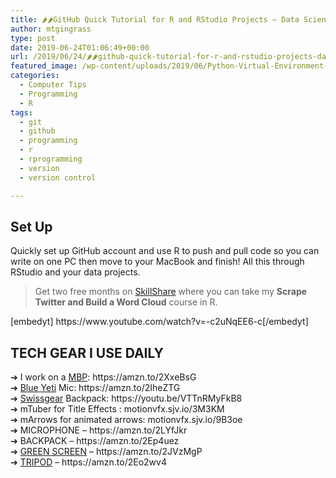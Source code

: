```yaml
---
title: 🌶️🌶️GitHub Quick Tutorial for R and RStudio Projects – Data Science🌶️🌶️
author: mtgingrass
type: post
date: 2019-06-24T01:06:49+00:00
url: /2019/06/24/🌶️🌶️github-quick-tutorial-for-r-and-rstudio-projects-data-science🌶️🌶️/
featured_image: /wp-content/uploads/2019/06/Python-Virtual-Environment-2.png
categories:
  - Computer Tips
  - Programming
  - R
tags:
  - git
  - github
  - programming
  - r
  - rprogramming
  - version
  - version control

---
```

## Set Up

Quickly set up GitHub account and use R to push and pull code so you can write on one PC then move to your MacBook and finish! All this through RStudio and your data projects.

> Get two free months on [SkillShare][1] where you can take my **Scrape Twitter and Build a Word Cloud** course in R.

[embedyt] https://www.youtube.com/watch?v=-c2uNqEE6-c[/embedyt]

## TECH GEAR I USE DAILY

➔ I work on a <a class="thirstylink" target="_blank" title="MacBook Pro Amazon" href="https://amzn.to/2JsJ4Ab" data-linkid="519" data-shortcode="true">MBP</a>: https://amzn.to/2XxeBsG  
➔ <a class="thirstylink" target="_blank" title="Blue Yeti" href="https://amzn.to/2IheZTG" data-linkid="497" data-shortcode="true">Blue Yeti</a> Mic: https://amzn.to/2IheZTG  
➔ <a class="thirstylink" target="_blank" title="Swissgear 1900" href="https://amzn.to/2XByRtO" data-linkid="510" data-shortcode="true">Swissgear</a> Backpack: https://youtu.be/VTTnRMyFkB8   
➔ mTuber for Title Effects : motionvfx.sjv.io/3M3KM  
➔ mArrows for animated arrows: motionvfx.sjv.io/9B3oe  
➔ MICROPHONE &#8211; https://amzn.to/2LYfJkr  
➔ BACKPACK &#8211; https://amzn.to/2Ep4uez  
➔ <a class="thirstylink" target="_blank" title="Green Screen Amazon" href="https://amzn.to/2JVzMgP" data-linkid="511" data-shortcode="true">GREEN SCREEN</a> &#8211; https://amzn.to/2JVzMgP  
➔ <a class="thirstylink" target="_blank" title="Tripod Amazon" href="https://amzn.to/2Eo2wv4" data-linkid="512" data-shortcode="true">TRIPOD</a> &#8211; https://amzn.to/2Eo2wv4

 [1]: https://skl.sh/2HWBUlO